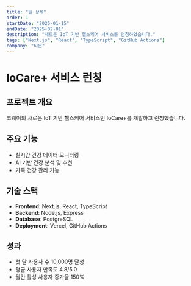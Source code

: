 ```yaml
---
title: "딜 상세"
order: 1
startDate: "2025-01-15"
endDate: "2025-02-01"
description: "새로운 IoT 기반 헬스케어 서비스를 런칭하였습니다."
tags: ["Next.js", "React", "TypeScript", "GitHub Actions"]
company: "티몬"
---
```


# IoCare+ 서비스 런칭

## 프로젝트 개요

코웨이의 새로운 IoT 기반 헬스케어 서비스인 IoCare+를 개발하고 런칭했습니다.

## 주요 기능

- 실시간 건강 데이터 모니터링
- AI 기반 건강 분석 및 추천
- 가족 건강 관리 기능

## 기술 스택

- **Frontend**: Next.js, React, TypeScript
- **Backend**: Node.js, Express
- **Database**: PostgreSQL
- **Deployment**: Vercel, GitHub Actions

## 성과

- 첫 달 사용자 수 10,000명 달성
- 평균 사용자 만족도 4.8/5.0
- 월간 활성 사용자 증가율 150%
